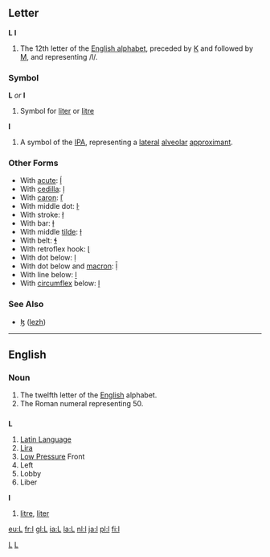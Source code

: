 ==Letter==
'''L''' '''l'''

# The 12th letter of the [[Wiktionary:About Roman script|English alphabet]], preceded by [[K]] and followed by [[M]], and representing /l/.

===Symbol===
'''L''' ''or'' '''l'''
#Symbol for [[liter]] or [[litre]]

'''l'''
# A symbol of the [[IPA]], representing a [[lateral]] [[alveolar]] [[approximant]].

===Other Forms===
*With [[acute]]: [[ĺ]]
*With [[cedilla]]: [[ļ]]
*With [[caron]]: [[ľ]]
*With middle dot: [[ŀ]]
*With stroke: [[ł]]
*With bar: [[ƚ]]
*With middle [[tilde]]: [[ɫ]]
*With belt: [[ɬ]]
*With retroflex hook: [[ɭ]]
*With dot below: [[ḷ]]
*With dot below and [[macron]]: [[ḹ]]
*With line below: [[ḻ]]
*With [[circumflex]] below: [[ḽ]]

===See Also===
*[[ɮ]] ([[lezh]])
[[Category:Latin letters|L]]
[[Category:IPA symbols|L]]

----

==English==

===Noun===

# The twelfth letter of the [[English]] alphabet.
# The Roman numeral representing 50.

==={{abbreviation}}===
'''L'''

# [[Latin Language]]
# [[Lira]]
# [[Low Pressure]] Front
# Left
# Lobby
# Liber

'''l'''
#[[litre]], [[liter]]

[[eu:L]]
[[fr:l]]
[[gl:L]]
[[ia:L]]
[[la:L]]
[[nl:l]]
[[ja:l]]
[[pl:l]]
[[fi:l]]